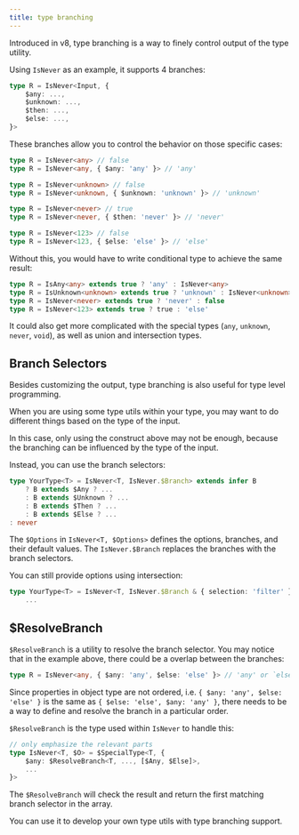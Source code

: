 ```yaml
---
title: type branching
---
```


Introduced in v8,
type branching is a way to finely control output of the type utility.

Using `IsNever` as an example, it supports 4 branches:

```ts
type R = IsNever<Input, {
	$any: ...,
	$unknown: ...,
	$then: ...,
	$else: ...,
}>
```

These branches allow you to control the behavior on those specific cases:

```ts
type R = IsNever<any> // false
type R = IsNever<any, { $any: 'any' }> // 'any'

type R = IsNever<unknown> // false
type R = IsNever<unknown, { $unknown: 'unknown' }> // 'unknown'

type R = IsNever<never> // true
type R = IsNever<never, { $then: 'never' }> // 'never'

type R = IsNever<123> // false
type R = IsNever<123, { $else: 'else' }> // 'else'
```

Without this, you would have to write conditional type to achieve the same result:

```ts
type R = IsAny<any> extends true ? 'any' : IsNever<any>
type R = IsUnknown<unknown> extends true ? 'unknown' : IsNever<unknown>
type R = IsNever<never> extends true ? 'never' : false
type R = IsNever<123> extends true ? true : 'else'
```

It could also get more complicated with the special types (`any`, `unknown`, `never`, `void`),
as well as union and intersection types.

## Branch Selectors

Besides customizing the output,
type branching is also useful for type level programming.

When you are using some type utils within your type,
you may want to do different things based on the type of the input.

In this case, only using the construct above may not be enough,
because the branching can be influenced by the type of the input.

Instead, you can use the branch selectors:

```ts
type YourType<T> = IsNever<T, IsNever.$Branch> extends infer B
	? B extends $Any ? ...
	: B extends $Unknown ? ...
	: B extends $Then ? ...
	: B extends $Else ? ...
: never
```

The `$Options` in `IsNever<T, $Options>` defines the options, branches, and their default values.
The `IsNever.$Branch` replaces the branches with the branch selectors.

You can still provide options using intersection:

```ts
type YourType<T> = IsNever<T, IsNever.$Branch & { selection: 'filter' }> extends infer B
	...
```

## $ResolveBranch

`$ResolveBranch` is a utility to resolve the branch selector.
You may notice that in the example above,
there could be a overlap between the branches:

```ts
type R = IsNever<any, { $any: 'any', $else: 'else' }> // 'any' or `else`?
```

Since properties in object type are not ordered,
i.e. `{ $any: 'any', $else: 'else' }` is the same as `{ $else: 'else', $any: 'any' }`,
there needs to be a way to define and resolve the branch in a particular order.

`$ResolveBranch` is the type used within `IsNever` to handle this:

```ts
// only emphasize the relevant parts
type IsNever<T, $O> = $SpecialType<T, {
	$any: $ResolveBranch<T, ..., [$Any, $Else]>,
	...
}>
```

The `$ResolveBranch` will check the result and return the first matching branch selector in the array.

You can use it to develop your own type utils with type branching support.
